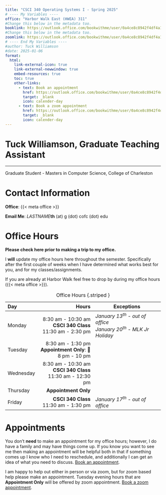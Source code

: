 ```yaml
---
title: "CSCI 340 Operating Systems I - Spring 2025"
# ---- My Variables ----
office: "Harbor Walk East (HWEA) 311"
#Change this below in the metadata too.
booklink: https://outlook.office.com/bookwithme/user/0a4ce8c8942f4df4a1c6249a52630d7a@g.cofc.edu?anonymous&ep=plink
#Change this below in the metadata too.
zoomlink: https://outlook.office.com/bookwithme/user/0a4ce8c8942f4df4a1c6249a52630d7a@g.cofc.edu/meetingtype/_TR502DM80G5OpzXWWKlMw2?anonymous&ep=mlink
# ---- End My Variables ----
#author: Tuck Williamson
#date: 2025-01-06
format:
  html:
    link-external-icon: true
    link-external-newwindow: true
    embed-resources: true
    toc: true
    other-links:
      - text: Book an appointment
        href: https://outlook.office.com/bookwithme/user/0a4ce8c8942f4df4a1c6249a52630d7a@g.cofc.edu?anonymous&ep=plink
        target: _blank
        icon: calender-day
      - text: Book a zoom appointment
        href: https://outlook.office.com/bookwithme/user/0a4ce8c8942f4df4a1c6249a52630d7a@g.cofc.edu/meetingtype/_TR502DM80G5OpzXWWKlMw2?anonymous&ep=mlink
        target: _blank
        icon: calender-day
---
```


# Tuck Williamson, Graduate Teaching Assistant { .unnumbered .unlisted }

---

Graduate Student - Masters in Computer Science, College of Charleston

# Contact Information

**Office**: {{< meta office >}}

**Email Me**: *LASTNAME***th** (at) g (dot) cofc (dot) edu

# Office Hours


:::: { .callout-caution}

**Please check here prior to making a trip to my office.**

I **will** update my office hours here throughout the semester.
Specifically after the first couple of weeks when I have determined what works 
best for you, and for my classes/assignments.

::::

If you are already at Harbor Walk feel free to drop by during my office hours ({{< meta office >}}).

<!-- 
| Tuesday | **By Appointment Only** </br> 🌙 8 pm - 10 pm | - | 
| Thursday | **By Appointment Only** | - |
-->

| Day       |                                                                Hours | Exceptions                                                                                |
|:----------|---------------------------------------------------------------------:|-------------------------------------------------------------------------------------------|
| Monday    |   8:30 am - 10:30 am <br> **CSCI 340 Class** <br> 11:30 am - 2:30 pm | _January 13<sup>th</sup> - out of office_ <br> _January 20<sup>th</sup> - MLK Jr Holiday_ |
| Tuesday   |         8:30 am - 1:30 pm <br> **Appointment Only**: 🌙 8 pm - 10 pm |                                                                                           | 
| Wednesday | 8:30 am - 10:30 am <br>  **CSCI 340 Class** <br> 11:30 am - 12:30 pm |                                                                                           |
| Thursday  |                                                 **Appointment Only** |                                                                                           |
| Friday    |                           **CSCI 340 Class** <br> 11:30 am - 1:30 pm | _January 17<sup>th</sup> - out of office_                                                 |
: Office Hours {.striped }

# Appointments

You don't **need** to make an appointment for my office hours; however, I do have a 
family and may have things come up. 
If you know you want to see me then making an appointment will be helpful both in 
that if something comes up I know who I need to reschedule, and additionally I can 
get an idea of what you need to discuss. 
[Book an appointment]({{< meta booklink >}}){.external target="_blank"}.

I am happy to help out either in person or via zoom, but for zoom based help 
please make an appointment. 
Tuesday evening hours that are **Appointment Only** will be offered by zoom appointment. 
[Book a zoom appointment]({{< meta zoomlink >}}){.external target="_blank"}. 



